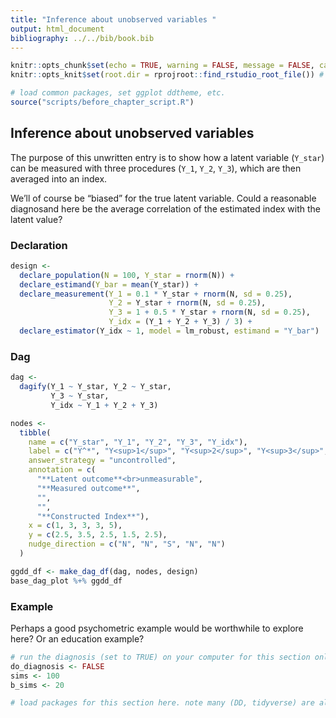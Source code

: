 ```yaml
---
title: "Inference about unobserved variables "
output: html_document
bibliography: ../../bib/book.bib 
---
```


<!-- note do_bookdown is set in index.rmd, so we know if you're running just this .Rmd or compiling the book-->
```r
knitr::opts_chunk$set(echo = TRUE, warning = FALSE, message = FALSE, cache = FALSE)
knitr::opts_knit$set(root.dir = rprojroot::find_rstudio_root_file()) # files are all relative to RStudio project home
```

```r
# load common packages, set ggplot ddtheme, etc.
source("scripts/before_chapter_script.R")
```

<!-- start post here, do not edit above -->

## Inference about unobserved variables 

The purpose of this unwritten entry is to show how a latent variable (`Y_star`) can be measured with three procedures (`Y_1`, `Y_2`, `Y_3`), which are then averaged into an index.

We'll of course be "biased" for the true latent variable. Could a reasonable diagnosand here be the average correlation of the estimated index with the latent value?

### Declaration

```r
design <-
  declare_population(N = 100, Y_star = rnorm(N)) +
  declare_estimand(Y_bar = mean(Y_star)) + 
  declare_measurement(Y_1 = 0.1 * Y_star + rnorm(N, sd = 0.25),
                      Y_2 = Y_star + rnorm(N, sd = 0.25),
                      Y_3 = 1 + 0.5 * Y_star + rnorm(N, sd = 0.25),
                      Y_idx = (Y_1 + Y_2 + Y_3) / 3) + 
  declare_estimator(Y_idx ~ 1, model = lm_robust, estimand = "Y_bar")
```

### Dag
```r


dag <-
  dagify(Y_1 ~ Y_star, Y_2 ~ Y_star, 
         Y_3 ~ Y_star, 
         Y_idx ~ Y_1 + Y_2 + Y_3)

nodes <-
  tibble(
    name = c("Y_star", "Y_1", "Y_2", "Y_3", "Y_idx"),
    label = c("Y^*", "Y<sup>1</sup>", "Y<sup>2</sup>", "Y<sup>3</sup>", "I"),
    answer_strategy = "uncontrolled",
    annotation = c(
      "**Latent outcome**<br>unmeasurable",
      "**Measured outcome**",
      "",
      "",
      "**Constructed Index**"),
    x = c(1, 3, 3, 3, 5),
    y = c(2.5, 3.5, 2.5, 1.5, 2.5),
    nudge_direction = c("N", "N", "S", "N", "N")
  )

ggdd_df <- make_dag_df(dag, nodes, design)
base_dag_plot %+% ggdd_df
```

### Example

Perhaps a good psychometric example would be worthwhile to explore here? Or an education example?


<!-- make sure to rename the section title below -->

```r
# run the diagnosis (set to TRUE) on your computer for this section only before pushing to Github. no diagnosis will ever take place on github.
do_diagnosis <- FALSE
sims <- 100
b_sims <- 20
```

```r
# load packages for this section here. note many (DD, tidyverse) are already available, see scripts/package-list.R
```




